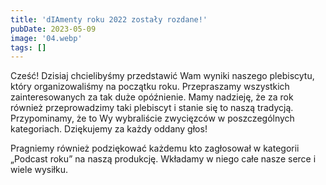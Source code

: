 ```yaml
---
title: 'dIAmenty roku 2022 zostały rozdane!'
pubDate: 2023-05-09
image: '04.webp'
tags: []
---
```


Cześć! Dzisiaj chcielibyśmy przedstawić Wam wyniki naszego plebiscytu, który organizowaliśmy na początku roku. Przepraszamy wszystkich zainteresowanych za tak duże opóźnienie. Mamy nadzieję, że za rok również przeprowadzimy taki plebiscyt i stanie się to naszą tradycją. Przypominamy, że to Wy wybraliście zwycięzców w poszczególnych kategoriach. Dziękujemy za każdy oddany głos!

Pragniemy również podziękować każdemu kto zagłosował w kategorii „Podcast roku” na naszą produkcję. Wkładamy w niego całe nasze serce i wiele wysiłku.
